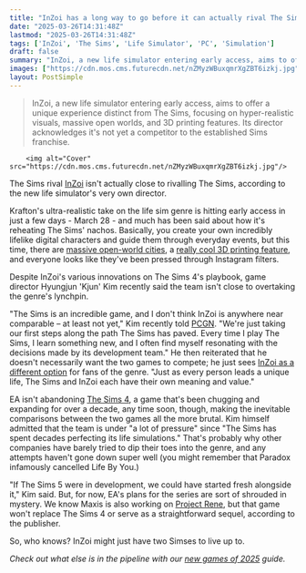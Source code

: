 ```yaml
---
title: "InZoi has a long way to go before it can actually rival The Sims as its director says EA's 'spent decades perfecting' the formula"
date: "2025-03-26T14:31:48Z"
lastmod: "2025-03-26T14:31:48Z"
tags: ['InZoi', 'The Sims', 'Life Simulator', 'PC', 'Simulation']
draft: false
summary: "InZoi, a new life simulator entering early access, aims to offer a unique experience distinct from The Sims, focusing on hyper-realistic visuals, massive open worlds, and 3D printing features.  Its director acknowledges it's not yet a competitor to the established Sims franchise."
images: ["https://cdn.mos.cms.futurecdn.net/nZMyzWBuxqmrXgZBT6izkj.jpg"]
layout: PostSimple
---
```

> InZoi, a new life simulator entering early access, aims to offer a unique experience distinct from The Sims, focusing on hyper-realistic visuals, massive open worlds, and 3D printing features.  Its director acknowledges it's not yet a competitor to the established Sims franchise.


        <img alt="Cover" src="https://cdn.mos.cms.futurecdn.net/nZMyzWBuxqmrXgZBT6izkj.jpg"/>
        
The Sims rival [InZoi](https://www.gamesradar.com/inzoi/) isn't actually close to rivalling The Sims, according to the new life simulator's very own director.

Krafton's ultra-realistic take on the life sim genre is hitting early access in just a few days - March 28 - and much has been said about how it's reheating The Sims' nachos. Basically, you create your own incredibly lifelike digital characters and guide them through everyday events, but this time, there are [massive open-world cities](https://www.gamesradar.com/games/simulation/the-sims-rival-inzoi-has-300-people-hanging-out-in-each-of-its-in-game-cities-and-they-all-interact-with-each-other-in-real-time/), a [really cool 3D printing feature](https://www.gamesradar.com/games/the-sims/hyper-realistic-sims-4-competitor-inzoi-has-a-3d-print-feature-that-lets-you-turn-real-life-photos-into-in-game-items-and-it-works-surprisingly-well/), and everyone looks like they've been pressed through Instagram filters.

Despite InZoi's various innovations on The Sims 4's playbook, game director Hyungjun 'Kjun' Kim recently said the team isn't close to overtaking the genre's lynchpin.

"The Sims is an incredible game, and I don't think InZoi is anywhere near comparable – at least not yet," Kim recently told [PCGN](https://www.pcgamesn.com/inzoi/interview-the-sims-comparisons). "We're just taking our first steps along the path The Sims has paved. Every time I play The Sims, I learn something new, and I often find myself resonating with the decisions made by its development team." He then reiterated that he doesn't necessarily want the two games to compete; he just sees [InZoi as a different option](https://www.gamesradar.com/games/simulation/inzoi-director-says-it-isnt-a-competitor-to-the-sims-but-another-option-and-a-different-experience-with-in-depth-customization-and-ai-powered-tools/) for fans of the genre. "Just as every person leads a unique life, The Sims and InZoi each have their own meaning and value."

EA isn't abandoning [The Sims 4](https://www.gamesradar.com/the-sims-4-guide/), a game that's been chugging and expanding for over a decade, any time soon, though, making the inevitable comparisons between the two games all the more brutal. Kim himself admitted that the team is under "a lot of pressure" since "The Sims has spent decades perfecting its life simulations." That's probably why other companies have barely tried to dip their toes into the genre, and any attempts haven't gone down super well (you might remember that Paradox infamously cancelled Life By You.)

"If The Sims 5 were in development, we could have started fresh alongside it," Kim said. But, for now, EA's plans for the series are sort of shrouded in mystery. We know Maxis is also working on [Project Rene](https://www.gamesradar.com/the-sims-5-release-date/), but that game won't replace The Sims 4 or serve as a straightforward sequel, according to the publisher.

So, who knows? InZoi might just have two Simses to live up to.

*Check out what else is in the pipeline with our *[<em>new games of 2025</em>](https://www.gamesradar.com/video-game-release-dates/)* guide.*
        